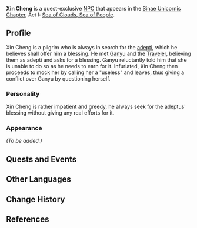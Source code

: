 {{Meta
<!-- REMOVE THIS TEMPLATE AFTER ADDING MISSING INFO -->
|missing_NPC_profile  = yes
}}
{{Character Infobox
|image            = NPC Xin Cheng.png
|region           = Liyue
|title            = Pilgrim
|voiceEN          = [https://michaelschwal.be/ Michael Schwalbe]<ref>Twitter: [https://twitter.com/WhatHeSaidVO/status/1371238202011357184 EN VA Self Announcement]</ref>
|type             = Quest NPC
}}
'''Xin Cheng''' is a quest-exclusive [[NPC]] that appears in the [[Sinae Unicornis Chapter]], Act I: [[Sea of Clouds, Sea of People]].

==Profile==
<!-- detailed story/lore information goes here -->
Xin Cheng is a pilgrim who is always in search for the [[adepti]], which he believes shall offer him a blessing. He met [[Ganyu]] and the [[Traveler]], believing them as adepti and asks for a blessing. Ganyu reluctantly told him that she is unable to do so as he needs to earn for it. Infuriated, Xin Cheng then proceeds to mock her by calling her a "useless" and leaves, thus giving a conflict over Ganyu by questioning herself.

===Personality===
Xin Cheng is rather impatient and greedy, he always seek for the adeptus' blessing without giving any real efforts for it.

===Appearance===
''(To be added.)''

==Quests and Events==
{{Quest Appearances}}

==Other Languages==
{{Other Languages
|default_hidden = 1
|en      = Xin Cheng
|zhs     = 辛程
|zhs_rm  = Xīn Chéng
|zht     = 辛程
|zht_rm  = Xīn Chéng
|ja      = 辛程
|ja_rm   = Shintei{{Assumed}}
|ko      = 신길
|ko_rm   = Singil
|es      = Xin Cheng
|fr      = Xincheng
|ru      = Синь Чэн
|th      = Xin Cheng
|vi      = Xin Cheng
|de      = Xin Cheng
|id      = Xin Cheng
|pt      = Xincheng
}}

==Change History==
{{Change History|1.3}}

==References==
{{Reflist}}